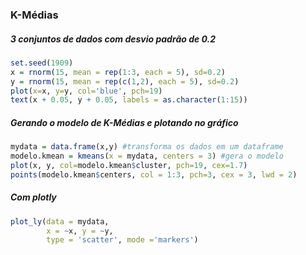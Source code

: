 ### K-Médias

##### 3 conjuntos de dados com desvio padrão de 0.2
```r
set.seed(1909)
x = rnorm(15, mean = rep(1:3, each = 5), sd=0.2)
y = rnorm(15, mean = rep(c(1,2), each = 5), sd=0.2)
plot(x=x, y=y, col='blue', pch=19)
text(x + 0.05, y + 0.05, labels = as.character(1:15))
```

##### Gerando o modelo de K-Médias e plotando no gráfico
```r
mydata = data.frame(x,y) #transforma os dados em um dataframe
modelo.kmean = kmeans(x = mydata, centers = 3) #gera o modelo
plot(x, y, col=modelo.kmean$cluster, pch=19, cex=1.7)
points(modelo.kmean$centers, col = 1:3, pch=3, cex = 3, lwd = 2)
```

##### Com plotly
```r
plot_ly(data = mydata,
        x = ~x, y = ~y,
        type = 'scatter', mode ='markers')
```
